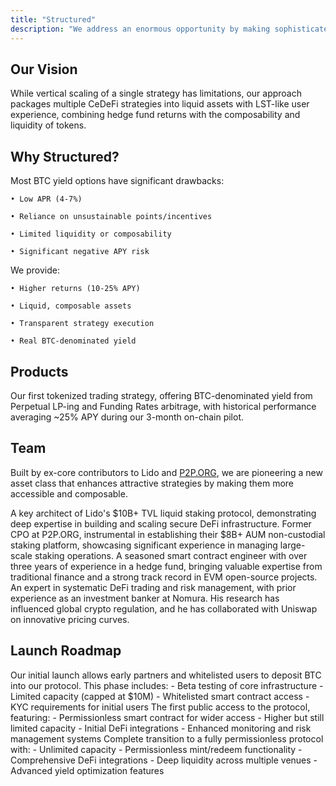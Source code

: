 ```yaml
---
title: "Structured"
description: "We address an enormous opportunity by making sophisticated trading strategies accessible, liquid, and composable. As successfully demonstrated by similar projects, even well-known strategies can unlock billions in capital through tokenization."
---
```


## Our Vision

<Card title="Horizontal Scaling of Tokenized CeDeFi Strategies" className="w-full mb-4">
  <p className="mb-4">While vertical scaling of a single strategy has limitations, our approach packages multiple CeDeFi strategies into liquid assets with LST-like user experience, combining hedge fund returns with the composability and liquidity of tokens.</p>
</Card>

## Why Structured?

<CardGroup cols={2} className="mb-6">
  <Card title="Problem We're Solving" icon="circle-exclamation">
    Most BTC yield options have significant drawbacks:
    
    • Low APR (4-7%)

    • Reliance on unsustainable points/incentives

    • Limited liquidity or composability

    • Significant negative APY risk
  </Card>
  <Card title="Our Approach" icon="lightbulb">
    We provide:
    
    • Higher returns (10-25% APY)

    • Liquid, composable assets

    • Transparent strategy execution
    
    • Real BTC-denominated yield
  </Card>
</CardGroup>

## Products

<CardGroup cols={1} className="w-full mb-4">
  <Card title="maxBTC" icon="bitcoin-sign" href="/overview/maxbtc_overview">
    Our first tokenized trading strategy, offering BTC-denominated yield from Perpetual LP-ing and Funding Rates arbitrage, with historical performance averaging ~25% APY during our 3-month on-chain pilot.
  </Card>
</CardGroup>

## Team

Built by ex-core contributors to Lido and [P2P.ORG](http://p2p.org/), we are pioneering a new asset class that enhances attractive strategies by making them more accessible and composable.

<CardGroup cols={2}>
  <Card title="Kai Tiurin" icon="user">
    A key architect of Lido's $10B+ TVL liquid staking protocol, demonstrating deep expertise in building and scaling secure DeFi infrastructure.
  </Card>
  <Card title="Mitya Argunov" icon="user">
    Former CPO at P2P.ORG, instrumental in establishing their $8B+ AUM non-custodial staking platform, showcasing significant experience in managing large-scale staking operations.
  </Card>
  <Card title="Francesco Filippo Tandoi" icon="user">
    A seasoned smart contract engineer with over three years of experience in a hedge fund, bringing valuable expertise from traditional finance and a strong track record in EVM open-source projects.
  </Card>
  <Card title="Jatin Bedi" icon="user">
    An expert in systematic DeFi trading and risk management, with prior experience as an investment banker at Nomura. His research has influenced global crypto regulation, and he has collaborated with Uniswap on innovative pricing curves.
  </Card>
</CardGroup>

## Launch Roadmap

<Steps>
  <Step title="Private Deposits Phase (Q2 2025)">
    Our initial launch allows early partners and whitelisted users to deposit BTC into our protocol. This phase includes:
    - Beta testing of core infrastructure
    - Limited capacity (capped at $10M)
    - Whitelisted smart contract access
    - KYC requirements for initial users
  </Step>
  <Step title="Public Capped Launch (Early Q3 2025)">
    The first public access to the protocol, featuring:
    - Permissionless smart contract for wider access
    - Higher but still limited capacity
    - Initial DeFi integrations
    - Enhanced monitoring and risk management systems
  </Step>
  <Step title="Full-Scale Launch (Q3 2025)">
    Complete transition to a fully permissionless protocol with:
    - Unlimited capacity
    - Permissionless mint/redeem functionality
    - Comprehensive DeFi integrations
    - Deep liquidity across multiple venues
    - Advanced yield optimization features
  </Step>
</Steps>
